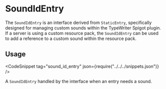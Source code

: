 
# SoundIdEntry

The `SoundIdEntry` is an interface derived from `StaticEntry`, specifically designed for managing custom sounds within the TypeWriter Spigot plugin.
If a server is using a custom resource pack, the `SoundIdEntry` can be used to add a reference to a custom sound within the resource pack. 

## Usage
<CodeSnippet tag="sound_id_entry" json={require("../../../snippets.json")} />

A `SoundIdEntry` handled by the interface when an entry needs a sound.
